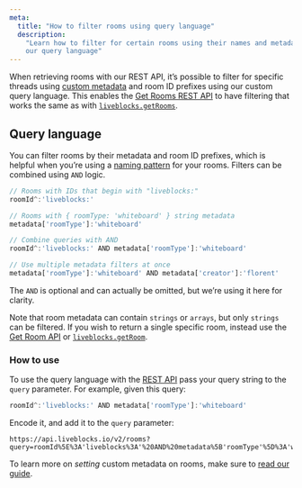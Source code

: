 ```yaml
---
meta:
  title: "How to filter rooms using query language"
  description:
    "Learn how to filter for certain rooms using their names and metadata with
    our query language"
---
```


When retrieving rooms with our REST API, it’s possible to filter for specific
threads using [custom metadata](/docs/products/comments/metadata) and room ID
prefixes using our custom query language. This enables the
[Get Rooms REST API](/docs/api-reference/rest-api-endpoints#get-rooms) to have
filtering that works the same as with
[`liveblocks.getRooms`](/docs/api-reference/liveblocks-node#get-rooms).

## Query language

You can filter rooms by their metadata and room ID prefixes, which is helpful
when you’re using a
[naming pattern](/docs/authentication/access-token#Naming-pattern) for your
rooms. Filters can be combined using `AND` logic.

```js
// Rooms with IDs that begin with "liveblocks:"
roomId^:'liveblocks:'

// Rooms with { roomType: 'whiteboard' } string metadata
metadata['roomType']:'whiteboard'

// Combine queries with AND
roomId^:'liveblocks:' AND metadata['roomType']:'whiteboard'

// Use multiple metadata filters at once
metadata['roomType']:'whiteboard' AND metadata['creator']:'florent'
```

<Banner>

The `AND` is optional and can actually be omitted, but we’re using it here for
clarity.

</Banner>

Note that room metadata can contain `strings` or `arrays`, but only `strings`
can be filtered. If you wish to return a single specific room, instead use the
[Get Room API](/docs/api-reference/rest-api-endpoints#get-rooms-roomId) or
[`liveblocks.getRoom`](/docs/api-reference/liveblocks-node#get-rooms-roomId).

### How to use

To use the query language with the
[REST API](/docs/api-reference/rest-api-endpoints#get-rooms) pass your query
string to the `query` parameter. For example, given this query:

```js
roomId^:'liveblocks:' AND metadata['roomType']:'whiteboard'
```

Encode it, and add it to the `query` parameter:

```
https://api.liveblocks.io/v2/rooms?query=roomId%5E%3A'liveblocks%3A'%20AND%20metadata%5B'roomType'%5D%3A'whiteboard'
```

To learn more on _setting_ custom metadata on rooms, make sure to
[read our guide](/docs/rooms/metadata).
